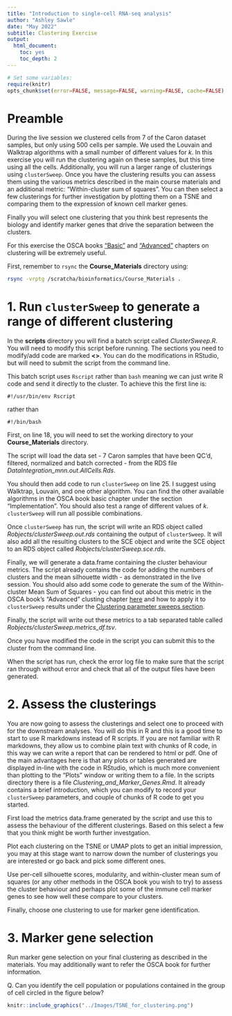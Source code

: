 ```yaml
---
title: "Introduction to single-cell RNA-seq analysis"
author: "Ashley Sawle"
date: "May 2022"
subtitle: Clustering Exercise
output:
  html_document:
    toc: yes
    toc_depth: 2
---
```



```r
# Set some variables:
require(knitr)
opts_chunk$set(error=FALSE, message=FALSE, warning=FALSE, cache=FALSE)
```

# Preamble

During the live session we clustered cells from 7 of the Caron dataset samples,
but only using 500 cells per sample. We used the Louvain and Walktrap algorithms
with a small number of different values for *k*. In this exercise you will run
the clustering again on these samples, but this time using all the cells. 
Additionally, you will run a larger range of clusterings using `clusterSweep`.
Once you have the clustering results you can assess them using the various
metrics described in the main course materials and an additional metric: 
"Within-cluster sum of squares". You can then select a few clusterings for 
further investigation by plotting them on a TSNE and comparing them to the 
expression of known cell marker genes. 

Finally you will select one clustering that you think best represents the
biology and identify marker genes that drive the separation between the
clusters.

For this exercise the OSCA books 
["Basic"](http://bioconductor.org/books/release/OSCA.basic/clustering.html#clustering-graph)
and
["Advanced"](http://bioconductor.org/books/3.15/OSCA.advanced/clustering-redux.html)
chapters on clustering will be extremely useful.

First, remember to `rsync` the **Course_Materials** directory using:

```bash
rsync -vrptg /scratcha/bioinformatics/Course_Materials .
```


# 1. Run `clusterSweep` to generate a range of different clustering

In the **scripts** directory you will find a batch script called
*ClusterSweep.R*. You will need to modify this script before running. The 
sections you need to modify/add code are marked **<<YOUR_CODE_HERE>>**. You can
do the modifications in RStudio, but will need to submit the script from the
command line.

This batch script uses `Rscript` rather than `bash` meaning we can just write
R code and send it directly to the cluster. To achieve this the first line is:

```
#!/usr/bin/env Rscript
```

rather than

```
#!/bin/bash
```

First, on line 18, you will need to set the working directory to your
**Course_Materials** directory.

The script will load the data set - 7 Caron samples that have been QC'd, 
filtered, normalized and batch corrected - from the RDS file 
*DataIntegration_mnn.out.AllCells.Rds*.

You should then add code to run `clusterSweep` on line 25. I suggest using
Walktrap, Louvain, and one other algorithm. You can find the other available
algorithms in the OSCA book basic chapter under the section "Implementation".
You should also test a range of different values of *k*. `clusterSweep` will run
all possible combinations.

Once `clusterSweep` has run, the script will write an RDS object called
*Robjects/clusterSweep.out.rds* containing the output of `clusterSweep`. It will
also add all the resulting clusters to the SCE object and write the SCE object
to an RDS object called *Robjects/clusterSweep.sce.rds*.

Finally, we will generate a data.frame containing the cluster behaviour metrics.
The script already contains the code for adding the numbers of clusters and the
mean silhouette width - as demonstrated in the live session. You should also add
some code to generate the sum of the Within-cluster Mean Sum of Squares - you
can find out about this metric in the OSCA book's "Advanced" clusting chapter
[here](http://bioconductor.org/books/3.15/OSCA.advanced/clustering-redux.html#within-cluster-sum-of-squares)
and how to apply it to `clusterSweep` results under the [Clustering parameter
sweeps
section](http://bioconductor.org/books/3.15/OSCA.advanced/clustering-redux.html#clustering-parameter-sweeps).

Finally, the script will write out these metrics to a tab separated table called 
*Robjects/clusterSweep.metrics_df.tsv*.

Once you have modified the code in the script you can submit this to the cluster
from the command line.

When the script has run, check the error log file to make sure that the script
ran through without error and check that all of the output files have been 
generated.

# 2. Assess the clusterings

You are now going to assess the clusterings and select one to proceed with for
the downstream analyses. You will do this in R and this is a good time to start
to use R markdowns instead of R scripts. If you are not familiar with R 
markdowns, they allow us to combine plain text with chunks of R code, in this
way we can write a report that can be rendered to html or pdf. One of the main
advantages here is that any plots or tables generated are displayed in-line with
the code in RStudio, which is much more convenient than plotting to the "Plots"
window or writing them to a file. In the scripts directory there is a file 
*Clustering_and_Marker_Genes.Rmd*. It already contains a brief introduction, 
which you can modify to record your `clusterSweep` parameters, and couple of 
chunks of R code to get you started.

First load the metrics data.frame generated by the script and use this to assess
the behaviour of the different clusterings. Based on this select a few that you
think might be worth further investgation. 

Plot each clustering on the TSNE or UMAP plots to get an initial impression, you
may at this stage want to narrow down the number of clusterings you are
interested or go back and pick some different ones.

Use per-cell silhouette scores, modularity, and within-cluster mean sum of
squares (or any other methods in the OSCA book you wish to try) to assess the
cluster behaviour and perhaps plot some of the immune cell marker genes to see
how well these compare to your clusters.

Finally, choose one clustering to use for marker gene identification.

# 3. Marker gene selection

Run marker gene selection on your final clustering as described in the materials.
You may additionally want to refer the OSCA book for further information.

Q. Can you identify the cell population or populations contained in the group of
cell circled in the figure below?

```r
knitr::include_graphics("../Images/TSNE_for_clustering.png")
```





